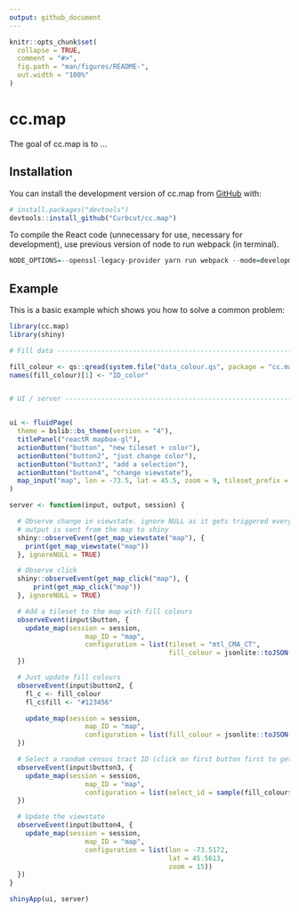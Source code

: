 ```yaml
---
output: github_document
---
```


<!-- README.md is generated from README.Rmd. Please edit that file -->

```r
knitr::opts_chunk$set(
  collapse = TRUE,
  comment = "#>",
  fig.path = "man/figures/README-",
  out.width = "100%"
)
```

# cc.map

<!-- badges: start -->
<!-- badges: end -->

The goal of cc.map is to ...

## Installation

You can install the development version of cc.map from [GitHub](https://github.com/) with:

``` r
# install.packages("devtools")
devtools::install_github("Curbcut/cc.map")
```

To compile the React code (unnecessary for use, necessary for development), use previous version of node
to run webpack (in terminal).
``` r
NODE_OPTIONS=--openssl-legacy-provider yarn run webpack --mode=development
```

## Example

This is a basic example which shows you how to solve a common problem:

```r
library(cc.map)
library(shiny)

# Fill data ---------------------------------------------------------------

fill_colour <- qs::qread(system.file("data_colour.qs", package = "cc.map"))
names(fill_colour)[1] <- "ID_color"


# UI / server -------------------------------------------------------------


ui <- fluidPage(
  theme = bslib::bs_theme(version = "4"),
  titlePanel("reactR mapbox-gl"),
  actionButton("button", "new tileset + color"),
  actionButton("button2", "just change color"),
  actionButton("button3", "add a selection"),
  actionButton("button4", "change viewstate"),
  map_input("map", lon = -73.5, lat = 45.5, zoom = 9, tileset_prefix = "mtl")
)

server <- function(input, output, session) {

  # Observe change in viewstate. ignore NULL as it gets triggered everytime an
  # output is sent from the map to shiny
  shiny::observeEvent(get_map_viewstate("map"), {
    print(get_map_viewstate("map"))
  }, ignoreNULL = TRUE)

  # Observe click
  shiny::observeEvent(get_map_click("map"), {
      print(get_map_click("map"))
  }, ignoreNULL = TRUE)

  # Add a tileset to the map with fill colours
  observeEvent(input$button, {
    update_map(session = session,
                   map_ID = "map",
                   configuration = list(tileset = "mtl_CMA_CT",
                                        fill_colour = jsonlite::toJSON(fill_colour)))
  })

  # Just update fill colours
  observeEvent(input$button2, {
    fl_c <- fill_colour
    fl_c$fill <- "#123456"

    update_map(session = session,
                   map_ID = "map",
                   configuration = list(fill_colour = jsonlite::toJSON(fl_c)))
  })

  # Select a random census tract ID (click on first button first to get a CT tileset)
  observeEvent(input$button3, {
    update_map(session = session,
                   map_ID = "map",
                   configuration = list(select_id = sample(fill_colour$ID_color[120:500], 1)))
  })

  # Update the viewstate
  observeEvent(input$button4, {
    update_map(session = session,
                   map_ID = "map",
                   configuration = list(lon = -73.5172,
                                        lat = 45.5613,
                                        zoom = 15))
  })
}

shinyApp(ui, server)


```
